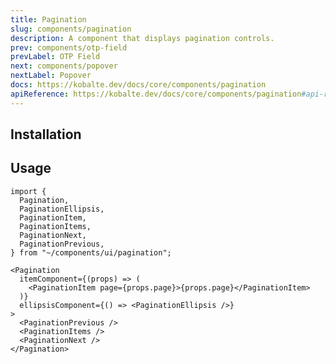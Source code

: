 ```yaml
---
title: Pagination
slug: components/pagination
description: A component that displays pagination controls.
prev: components/otp-field
prevLabel: OTP Field
next: components/popover
nextLabel: Popover
docs: https://kobalte.dev/docs/core/components/pagination
apiReference: https://kobalte.dev/docs/core/components/pagination#api-reference
---
```



<PreviewTabs demoCode={PaginationDemoCode}>
  <PaginationDemo client:only="solid-js" />
</PreviewTabs>

## Installation

<InstallationTabs name="pagination" code={PaginationCode} />

## Usage

```tsx
import {
  Pagination,
  PaginationEllipsis,
  PaginationItem,
  PaginationItems,
  PaginationNext,
  PaginationPrevious,
} from "~/components/ui/pagination";
```

```tsx
<Pagination
  itemComponent={(props) => (
    <PaginationItem page={props.page}>{props.page}</PaginationItem>
  )}
  ellipsisComponent={() => <PaginationEllipsis />}
>
  <PaginationPrevious />
  <PaginationItems />
  <PaginationNext />
</Pagination>
```
